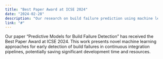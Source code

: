 ```yaml
---
title: "Best Paper Award at ICSE 2024"
date: "2024-02-28"
description: "Our research on build failure prediction using machine learning receives top recognition at ICSE 2024."
link: "#"
---
```


Our paper "Predictive Models for Build Failure Detection" has received the Best Paper Award at ICSE 2024. This work presents novel machine learning approaches for early detection of build failures in continuous integration pipelines, potentially saving significant development time and resources.

